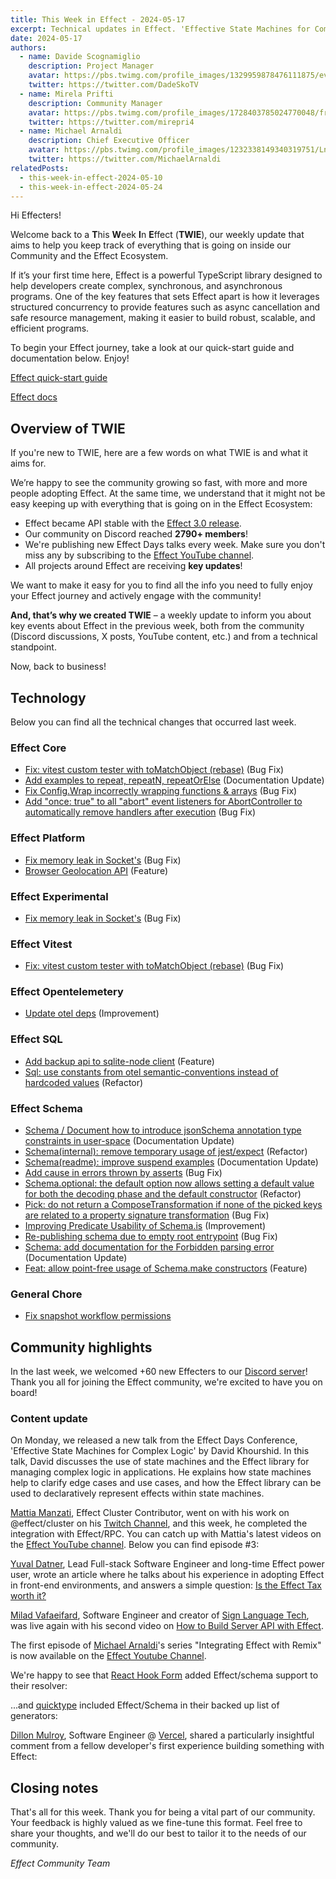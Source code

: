 ```yaml
---
title: This Week in Effect - 2024-05-17
excerpt: Technical updates in Effect. 'Effective State Machines for Complex Logic' by David Khourshid. 'Integrating Effect with Remix' Ep.1 by Michael Arnaldi
date: 2024-05-17
authors:
  - name: Davide Scognamiglio
    description: Project Manager
    avatar: https://pbs.twimg.com/profile_images/1329959878476111875/evHG8VX6_400x400.jpg
    twitter: https://twitter.com/DadeSkoTV
  - name: Mirela Prifti
    description: Community Manager
    avatar: https://pbs.twimg.com/profile_images/1728403785024770048/frKphayT_400x400.jpg
    twitter: https://twitter.com/mirepri4
  - name: Michael Arnaldi
    description: Chief Executive Officer
    avatar: https://pbs.twimg.com/profile_images/1232338149340319751/Ln9nNWyk_400x400.jpg
    twitter: https://twitter.com/MichaelArnaldi
relatedPosts:
  - this-week-in-effect-2024-05-10
  - this-week-in-effect-2024-05-24
---
```


Hi Effecters! 

Welcome back to a **T**his **W**eek **I**n **E**ffect (**TWIE**), our weekly update that aims to help you keep track of everything that is going on inside our Community and the Effect Ecosystem.

If it’s your first time here, Effect is a powerful TypeScript library designed to help developers create complex, synchronous, and asynchronous programs. One of the key features that sets Effect apart is how it leverages structured concurrency to provide features such as async cancellation and safe resource management, making it easier to build robust, scalable, and efficient programs.

To begin your Effect journey, take a look at our quick-start guide and documentation below. Enjoy!

[Effect quick-start guide](/docs/quickstart)

[Effect docs](/docs/introduction)

## Overview of TWIE

If you're new to TWIE, here are a few words on what TWIE is and what it aims for.

We’re happy to see the community growing so fast, with more and more people adopting Effect. At the same time, we understand that it might not be easy keeping up with everything that is going on in the Effect Ecosystem:

- Effect became API stable with the [Effect 3.0 release](https://effect.website/blog/effect-3.0).
- Our community on Discord reached **2790+ members**!
- We're publishing new Effect Days talks every week. Make sure you don't miss any by subscribing to the [Effect YouTube channel](https://www.youtube.com/@effect-ts).
- All projects around Effect are receiving **key updates**!

We want to make it easy for you to find all the info you need to fully enjoy your Effect journey and actively engage with the community!

**And, that’s why we created TWIE** – a weekly update to inform you about key events about Effect in the previous week, both from the community (Discord discussions, X posts, YouTube content, etc.) and from a technical standpoint.

Now, back to business!


## Technology

Below you can find all the technical changes that occurred last week.

### Effect Core
+ [Fix: vitest custom tester with toMatchObject (rebase)](https://github.com/Effect-TS/effect/pull/2732) (Bug Fix)
+ [Add examples to repeat, repeatN, repeatOrElse](https://github.com/Effect-TS/effect/pull/2760) (Documentation Update)
+ [Fix Config.Wrap incorrectly wrapping functions & arrays](https://github.com/Effect-TS/effect/pull/2762) (Bug Fix)
+ [Add "once: true" to all "abort" event listeners for AbortController to automatically remove handlers after execution](https://github.com/Effect-TS/effect/pull/2761) (Bug Fix)

### Effect Platform
+ [Fix memory leak in Socket's](https://github.com/Effect-TS/effect/pull/2750) (Bug Fix)
+ [Browser Geolocation API](https://github.com/Effect-TS/effect/pull/2691) (Feature)

### Effect Experimental
+ [Fix memory leak in Socket's](https://github.com/Effect-TS/effect/pull/2750) (Bug Fix)

### Effect Vitest
+ [Fix: vitest custom tester with toMatchObject (rebase)](https://github.com/Effect-TS/effect/pull/2732) (Bug Fix)


### Effect Opentelemetery
+ [Update otel deps](https://github.com/Effect-TS/effect/pull/2736) (Improvement)


### Effect SQL
+ [Add backup api to sqlite-node client](https://github.com/Effect-TS/effect/pull/2749) (Feature)
+ [Sql: use constants from otel semantic-conventions instead of hardcoded values](https://github.com/Effect-TS/effect/pull/2712) (Refactor)


### Effect Schema
+ [Schema / Document how to introduce jsonSchema annotation type constraints in user-space](https://github.com/Effect-TS/effect/pull/2726) (Documentation Update)
+ [Schema(internal): remove temporary usage of jest/expect](https://github.com/Effect-TS/effect/pull/2734) (Refactor)
+ [Schema(readme): improve suspend examples](https://github.com/Effect-TS/effect/pull/2735) (Documentation Update)
+ [Add cause in errors thrown by asserts](https://github.com/Effect-TS/effect/pull/2738) (Bug Fix)
+ [Schema.optional: the default option now allows setting a default value for both the decoding phase and the default constructor](https://github.com/Effect-TS/effect/pull/2741) (Refactor)
+ [Pick: do not return a ComposeTransformation if none of the picked keys are related to a property signature transformation](https://github.com/Effect-TS/effect/pull/2746) (Bug Fix)
+ [Improving Predicate Usability of Schema.is](https://github.com/Effect-TS/effect/pull/2756) (Improvement)
+ [Re-publishing schema due to empty root entrypoint](https://github.com/Effect-TS/effect/pull/2757) (Bug Fix)
+ [Schema: add documentation for the Forbidden parsing error](https://github.com/Effect-TS/effect/pull/2766) (Documentation Update)
+ [Feat: allow point-free usage of Schema.make constructors](https://github.com/Effect-TS/effect/pull/2769) (Feature)

### General Chore
+ [Fix snapshot workflow permissions](https://github.com/Effect-TS/effect/pull/2752)

## Community highlights

In the last week, we welcomed +60 new Effecters to our [Discord server](https://discord.gg/effect-ts)! Thank you all for joining the Effect community, we're excited to have you on board!

### Content update

On Monday, we released a new talk from the Effect Days Conference, 'Effective State Machines for Complex Logic' by David Khourshid. In this talk, David discusses the use of state machines and the Effect library for managing complex logic in applications. He explains how state machines help to clarify edge cases and use cases, and how the Effect library can be used to declaratively represent effects within state machines.
<YouTube url="https://www.youtube.com/embed/mZJxGgI7FXU?si=mG9FdlMRJnNYFaTO" />

[Mattia Manzati](https://twitter.com/MattiaManzati), Effect Cluster Contributor, went on with his work on @effect/cluster on his [Twitch Channel](https://www.twitch.tv/videos/2135438468), and this week, he completed the integration with Effect/RPC. You can catch up with Mattia's latest videos on the [Effect YouTube channel](https://www.youtube.com/@effect-ts). Below you can find episode #3:

<YouTube url="https://www.youtube.com/embed/8WanmCpq_Mw?si=M9mvFH6umk9273mi" />

[Yuval Datner](https://x.com/Datnerr), Lead Full-stack Software Engineer and long-time Effect power user, wrote an article where he talks about his experience in adopting Effect in front-end environments, and answers a simple question: [Is the Effect Tax worth it?](https://dev.to/datner/the-effect-tax-3gn0)

<Tweet id="1789938747238167003" />

[Milad Vafaeifard](https://twitter.com/miladvafaeifard), Software Engineer and creator of [Sign Language Tech](https://www.youtube.com/channel/UCIPaBhc8mQHrt6o0OTuCUXQ), was live again with his second video on [How to Build Server API with Effect](https://www.youtube.com/watch?v=-kg4ChAps_c). 

<YouTube url="https://www.youtube.com/embed/-kg4ChAps_c?si=s4T_NWJHIhbXiLEC" />

The first episode of [Michael Arnaldi](https://twitter.com/MichaelArnaldi)'s series "Integrating Effect with Remix" is now available on the [Effect Youtube Channel](https://www.youtube.com/channel/UC8wNHsXmEuoikbwRdLeoJQg).

<YouTube url="https://www.youtube.com/embed/THods1Q_qL8?si=PrPsXpG_L0KgwCdA" />

We're happy to see that [React Hook Form](https://react-hook-form.com/) added Effect/schema support to their resolver:
<Tweet id="1790545199539892297" />

...and [quicktype](https://app.quicktype.io/) included Effect/Schema in their backed up list of generators:
<Tweet id="1790433190286393492" />

[Dillon Mulroy](https://twitter.com/dillon_mulroy), Software Engineer @ [Vercel](https://vercel.com), shared a particularly insightful comment from a fellow developer's first experience building something with Effect:

<Tweet id="1790905374867906617" />

## Closing notes

That's all for this week. Thank you for being a vital part of our community. Your feedback is highly valued as we fine-tune this format. Feel free to share your thoughts, and we'll do our best to tailor it to the needs of our community.

_Effect Community Team_
